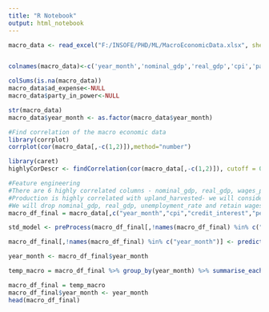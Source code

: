 ```yaml
---
title: "R Notebook"
output: html_notebook
---
```



```r
macro_data <- read_excel("F:/INSOFE/PHD/ML/MacroEconomicData.xlsx", sheet = 1, na='?')


colnames(macro_data)<-c('year_month','nominal_gdp','real_gdp','cpi','party_in_power','unemployment_rate','credit_interest','pers_interest','wages_per_hour','ad_expense','cotton_price','price_change_pers','upland_planted','upland_harvested','yield','production','mill_use','exports')
```

```r
colSums(is.na(macro_data))
macro_data$ad_expense<-NULL
macro_data$party_in_power<-NULL
```

```r
str(macro_data)
macro_data$year_month <- as.factor(macro_data$year_month)
```


```r
#Find correlation of the macro economic data
library(corrplot)
corrplot(cor(macro_data[,-c(1,2)]),method="number")
```

```r
library(caret)
highlyCorDescr <- findCorrelation(cor(macro_data[,-c(1,2)]), cutoff = 0.90)
```

```r
#Feature engineering
#There are 6 highly correlated columns - nominal_gdp, real_gdp, wages_per_hour, unemployment_rate, production
#Production is highly correlated with upland_harvested- we will consider production
#We will drop nominal_gdp, real_gdp, unemployment_rate and retain wages per hour
macro_df_final = macro_data[,c("year_month","cpi","credit_interest","pers_interest","wages_per_hour","cotton_price","price_change_pers","upland_planted","yield","production","mill_use","exports")]

```

```r
std_model <- preProcess(macro_df_final[,!names(macro_df_final) %in% c("year_month")],method = c("center","scale"))

macro_df_final[,!names(macro_df_final) %in% c("year_month")] <- predict(object=std_model,newdata = macro_df_final[,!names(macro_df_final) %in% c("year_month")])

year_month <- macro_df_final$year_month

temp_macro = macro_df_final %>% group_by(year_month) %>% summarise_each(funs(mean))

macro_df_final = temp_macro
macro_df_final$year_month <- year_month
head(macro_df_final)
```

